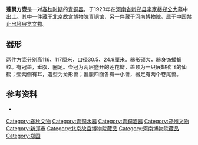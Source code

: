 {{禁止出国(境)展览文物 |
图片 = [[File:河南博物院藏莲鹤方壶.jpg|300px]]|
名称 = 莲鹤方壶 |
时代 = [[春秋时期|春秋时期]] |
出土 = [[河南省|河南省]][[新郑县|新郑]]李家楼郑公大墓（1923年）|
现藏 = [[北京故宫博物院|北京故宫博物院]]/[[河南博物院|河南博物院]]|
登录 = 2002年 |
}}
'''莲鹤方壶'''是一对[[春秋时期|春秋时期]]的[[青铜器|青铜器]]，于1923年在[[河南省|河南省]][[新郑县|新郑县]][[李家楼郑公大墓|李家楼郑公大墓]]中出土。其中一件藏于[[北京|北京]][[故宫博物院|故宫博物院]]青铜馆，另一件藏于[[河南博物院|河南博物院]]。属于中国[[禁止出境展览文物|禁止出境展览文物]]。
==器形 ==
两件方壶分别高116、117厘米，口径30.5、24.9厘米。器形硕大，器身饰蟠螭纹。有冠盖，垂腹、圈足。壶冠为两层盛开的莲花瓣，盖顶为一只展翅欲飞的仙鹤；壶两侧有耳，造型为龙形兽；器腹四面各有一小兽，器足有两个卷尾兽。
== 参考资料 ==
*{{zh}}{{cite web |url=http://www.wenbao.net/html/whyichan/64th/18xinzhengchutulianhetongfanghu.htm |title=莲鹤方壶</span> |publisher=中國歷史文化遺產保護網 |date= |accessdate=2009-05-05 |archive-date=2018-06-05 |archive-url=https://web.archive.org/web/20180605065731/http://www.wenbao.net/html/whyichan/64th/18xinzhengchutulianhetongfanghu.htm |dead-url=no }}

{{禁止出境展览文物索引}}
[[Category:春秋文物|Category:春秋文物]]
[[Category:青铜水器|Category:青铜水器]]
[[Category:青銅酒器|Category:青銅酒器]]
[[Category:郑州文物|Category:郑州文物]]
[[Category:新郑市|Category:新郑市]]
[[Category:北京故宫博物院藏品|Category:北京故宫博物院藏品]]
[[Category:河南博物院藏品|Category:河南博物院藏品]]
[[Category:郑国|Category:郑国]]